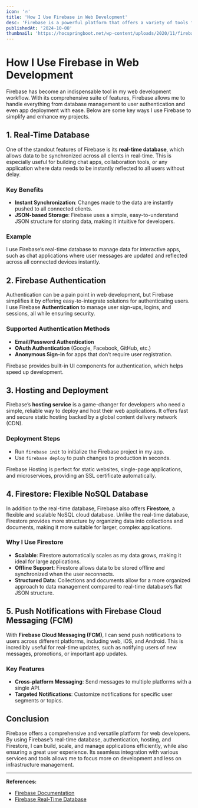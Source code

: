 ```yaml
---
icon: '🔥'
title: 'How I Use Firebase in Web Development'
desc: 'Firebase is a powerful platform that offers a variety of tools for building, managing, and scaling web and mobile applications. In this article, I’ll share how I leverage Firebase for real-time databases, authentication, and seamless deployment in my web development workflow.'
publishedAt: '2024-10-08'
thumbnail: 'https://hocspringboot.net/wp-content/uploads/2020/11/firebase-la-gi.png'
---
```


# How I Use Firebase in Web Development

Firebase has become an indispensable tool in my web development workflow. With its comprehensive suite of features, Firebase allows me to handle everything from database management to user authentication and even app deployment with ease. Below are some key ways I use Firebase to simplify and enhance my projects.

## 1. Real-Time Database

One of the standout features of Firebase is its **real-time database**, which allows data to be synchronized across all clients in real-time. This is especially useful for building chat apps, collaboration tools, or any application where data needs to be instantly reflected to all users without delay.

### Key Benefits

- **Instant Synchronization**: Changes made to the data are instantly pushed to all connected clients.
- **JSON-based Storage**: Firebase uses a simple, easy-to-understand JSON structure for storing data, making it intuitive for developers.

### Example

I use Firebase’s real-time database to manage data for interactive apps, such as chat applications where user messages are updated and reflected across all connected devices instantly.

## 2. Firebase Authentication

Authentication can be a pain point in web development, but Firebase simplifies it by offering easy-to-integrate solutions for authenticating users. I use Firebase **Authentication** to manage user sign-ups, logins, and sessions, all while ensuring security.

### Supported Authentication Methods

- **Email/Password Authentication**
- **OAuth Authentication** (Google, Facebook, GitHub, etc.)
- **Anonymous Sign-in** for apps that don’t require user registration.

Firebase provides built-in UI components for authentication, which helps speed up development.

## 3. Hosting and Deployment

Firebase’s **hosting service** is a game-changer for developers who need a simple, reliable way to deploy and host their web applications. It offers fast and secure static hosting backed by a global content delivery network (CDN).

### Deployment Steps

- Run `firebase init` to initialize the Firebase project in my app.
- Use `firebase deploy` to push changes to production in seconds.

Firebase Hosting is perfect for static websites, single-page applications, and microservices, providing an SSL certificate automatically.

## 4. Firestore: Flexible NoSQL Database

In addition to the real-time database, Firebase also offers **Firestore**, a flexible and scalable NoSQL cloud database. Unlike the real-time database, Firestore provides more structure by organizing data into collections and documents, making it more suitable for larger, complex applications.

### Why I Use Firestore

- **Scalable**: Firestore automatically scales as my data grows, making it ideal for large applications.
- **Offline Support**: Firestore allows data to be stored offline and synchronized when the user reconnects.
- **Structured Data**: Collections and documents allow for a more organized approach to data management compared to real-time database’s flat JSON structure.

## 5. Push Notifications with Firebase Cloud Messaging (FCM)

With **Firebase Cloud Messaging (FCM)**, I can send push notifications to users across different platforms, including web, iOS, and Android. This is incredibly useful for real-time updates, such as notifying users of new messages, promotions, or important app updates.

### Key Features

- **Cross-platform Messaging**: Send messages to multiple platforms with a single API.
- **Targeted Notifications**: Customize notifications for specific user segments or topics.

## Conclusion

Firebase offers a comprehensive and versatile platform for web developers. By using Firebase’s real-time database, authentication, hosting, and Firestore, I can build, scale, and manage applications efficiently, while also ensuring a great user experience. Its seamless integration with various services and tools allows me to focus more on development and less on infrastructure management.

---

**References:**

- [Firebase Documentation](https://firebase.google.com/docs)
- [Firebase Real-Time Database](https://firebase.google.com/products/realtime-database)
